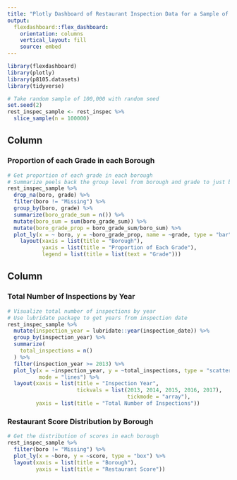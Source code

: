 ```yaml
---
title: "Plotly Dashboard of Restaurant Inspection Data for a Sample of 100,000"
output: 
  flexdashboard::flex_dashboard:
    orientation: columns
    vertical_layout: fill
    source: embed
---
```


```r
library(flexdashboard)
library(plotly)
library(p8105.datasets)
library(tidyverse)
```

```r
# Take random sample of 100,000 with random seed
set.seed(2)
rest_inspec_sample <- rest_inspec %>%
  slice_sample(n = 100000)
```


Column {data-width=650}
-----------------------------------------------------------------------

### Proportion of each Grade in each Borough

```r
# Get proportion of each grade in each borough
# Summarize peels back the group level from borough and grade to just borough
rest_inspec_sample %>%
  drop_na(boro, grade) %>%
  filter(boro != "Missing") %>%
  group_by(boro, grade) %>%
  summarize(boro_grade_sum = n()) %>%
  mutate(boro_sum = sum(boro_grade_sum)) %>%
  mutate(boro_grade_prop = boro_grade_sum/boro_sum) %>%
  plot_ly(x = ~ boro, y = ~boro_grade_prop, name = ~grade, type = "bar") %>%
    layout(xaxis = list(title = "Borough"),
           yaxis = list(title = "Proportion of Each Grade"),
           legend = list(title = list(text = "Grade")))
```

Column {data-width=350}
-----------------------------------------------------------------------

### Total Number of Inspections by Year

```r
# Visualize total number of inspections by year
# Use lubridate package to get years from inspection date
rest_inspec_sample %>%
  mutate(inspection_year = lubridate::year(inspection_date)) %>%
  group_by(inspection_year) %>%
  summarize(
    total_inspections = n()
  ) %>%
  filter(inspection_year >= 2013) %>%
  plot_ly(x = ~inspection_year, y = ~total_inspections, type = "scatter",
          mode = "lines") %>%
  layout(xaxis = list(title = "Inspection Year",
                      tickvals = list(2013, 2014, 2015, 2016, 2017), 
                                      tickmode = "array"),
         yaxis = list(title = "Total Number of Inspections"))
```

### Restaurant Score Distribution by Borough

```r
# Get the distribution of scores in each borough
rest_inspec_sample %>%
  filter(boro != "Missing") %>%
  plot_ly(x = ~boro, y = ~score, type = "box") %>%
  layout(xaxis = list(title = "Borough"),
         yaxis = list(title = "Restaurant Score"))
```

